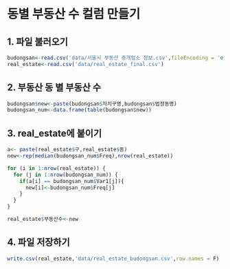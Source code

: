 # 동별 부동산 수 컬럼 만들기

## 1. 파일 불러오기

```r
budongsan<-read.csv('data/서울시 부동산 중개업소 정보.csv',fileEncoding = 'euc-kr')
real_estate<-read.csv('data/real_estate_final.csv')
```

## 2. 부동산 동 별 부동산 수

```r
budongsan$new<-paste(budongsan$자치구명,budongsan$법정동명)
budongsan_num<-data.frame(table(budongsan$new))
```

## 3. real_estate에 붙이기

```r
a<- paste(real_estate$구,real_estate$동)
new<-rep(median(budongsan_num$Freq),nrow(real_estate))

for (i in 1:nrow(real_estate)) {
  for (j in 1:nrow(budongsan_num)) {
    if(a[i] == budongsan_num$Var1[j]){
      new[i]<-budongsan_num$Freq[j]
    }
  }
}
```

```r
real_estate$부동산수<-new
```

### 

## 4. 파일 저장하기

```r
write.csv(real_estate,'data/real_estate_budongsan.csv',row.names = F)
```
